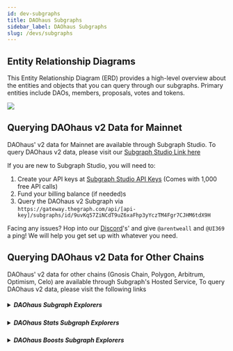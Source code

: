 ```yaml
---
id: dev-subgraphs
title: DAOhaus Subgraphs
sidebar_label: DAOhaus Subgraphs
slug: /devs/subgraphs
---
```



## Entity Relationship Diagrams

This Entity Relationship Diagram (ERD) provides a high-level overview about the entities and objects that you can query through our subgraphs. Primary entities include DAOs, members, proposals, votes and tokens. 

![](https://i.imgur.com/8yI8lAB.png)

## Querying DAOhaus v2 Data for Mainnet
DAOhaus' v2 data for Mainnet are available through Subgraph Studio. To query DAOhaus v2 data, please visit our [Subgraph Studio Link here](https://thegraph.com/explorer/subgraph?id=9uvKq57ZiNCdT9uZ6xaFhp3yYczTM4Fgr7CJHM6tdX9H&view=Indexers)

If you are new to Subgraph Studio, you will need to:  
1. Create your API keys at [Subgraph Studio API Keys](https://thegraph.com/studio/apikeys/) (Comes with 1,000 free API calls)
2. Fund your billing balance (if needed)s
3. Query the DAOhaus v2 Subgraph via `https://gateway.thegraph.com/api/[api-key]/subgraphs/id/9uvKq57ZiNCdT9uZ6xaFhp3yYczTM4Fgr7CJHM6tdX9H`

Facing any issues? Hop into our [Discord](https://discord.gg/invite/daohaus)'s' and give `@arentweall` and `@UI369` a ping! We will help you get set up with whatever you need.

## Querying DAOhaus v2 Data for Other Chains

DAOhaus' v2 data for other chains (Gnosis Chain, Polygon, Arbitrum, Optimism, Celo) are available through Subgraph's Hosted Service, To query DAOhaus v2 data, please visit the following links

<h5>
  <details>
    <summary>DAOhaus Subgraph Explorers</summary>
        <ul>
            <li><a href="https://thegraph.com/hosted-service/subgraph/odyssy-automaton/daohaus-kovan">Kovan</a></li>
            <li><a href="https://thegraph.com/hosted-service/subgraph/odyssy-automaton/daohaus-rinkeby">Rinkeby</a></li>
            <li><a href="https://thegraph.com/hosted-service/subgraph/odyssy-automaton/daohaus-xdai">Gnosis Chain</a></li>
            <li><a href="https://thegraph.com/hosted-service/subgraph/odyssy-automaton/daohaus-matic">Polygon</a></li>
            <li><a href="https://thegraph.com/hosted-service/subgraph/odyssy-automaton/daohaus-optimism">Optimism</a></li>
            <li><a href="https://thegraph.com/hosted-service/subgraph/odyssy-automaton/daohaus-arbitrum">Arbitrum</a></li>
            <li><a href="https://thegraph.com/hosted-service/subgraph/odyssy-automaton/daohaus-celo">Celo</a></li>
        </ul>
  </details>
</h5>

<h5>
  <details>
    <summary>DAOhaus Stats Subgraph Explorers</summary>
        <ul>
            <li><a href="https://thegraph.com/hosted-service/subgraph/odyssy-automaton/daohaus-stats-kovan">Kovan</a></li>
            <li><a href="https://thegraph.com/hosted-service/subgraph/odyssy-automaton/daohaus-stats-rinkeby">Rinkeby</a></li>
            <li><a href="https://thegraph.com/hosted-service/subgraph/odyssy-automaton/daohaus-stats-xdai">Gnosis Chain</a></li>
            <li><a href="https://thegraph.com/hosted-service/subgraph/odyssy-automaton/daohaus-stats-matic">Polygon</a></li>
            <li><a href="https://thegraph.com/hosted-service/subgraph/odyssy-automaton/daohaus-stats-optimism">Optimism</a></li>
            <li><a href="https://thegraph.com/hosted-service/subgraph/odyssy-automaton/daohaus-stats-arbitrum">Arbitrum</a></li>
            <li><a href="https://thegraph.com/hosted-service/subgraph/odyssy-automaton/daohaus-stats-celo">Celo</a></li>
        </ul>
  </details>
</h5>
<h5>
  <details>
    <summary>DAOhaus Boosts Subgraph Explorers</summary>
       <ul>
            <li><a href="https://thegraph.com/hosted-service/subgraph/odyssy-automaton/daohaus-boosts-kovan">Kovan</a></li>
            <li><a href="https://thegraph.com/hosted-service/subgraph/odyssy-automaton/daohaus-boosts-rinkeby">Rinkeby</a></li>
            <li><a href="https://thegraph.com/hosted-service/subgraph/odyssy-automaton/daohaus-boosts-xdai">Gnosis Chain</a></li>
            <li><a href="https://thegraph.com/hosted-service/subgraph/odyssy-automaton/daohaus-boosts-matic">Polygon</a></li>
            <li><a href="https://thegraph.com/hosted-service/subgraph/odyssy-automaton/daohaus-boosts-optimism">Optimism</a></li>
            <li><a href="https://thegraph.com/hosted-service/subgraph/odyssy-automaton/daohaus-boosts-arbitrum">Arbitrum</a></li>
            <li><a href="https://thegraph.com/hosted-service/subgraph/odyssy-automaton/daohaus-boosts-celo">Celo</a></li>
        </ul>
  </details>
</h5>

